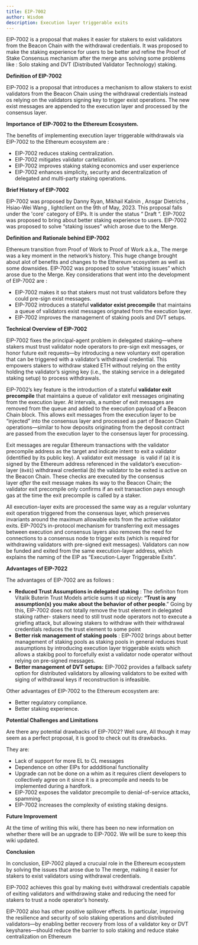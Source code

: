 ```yaml
---
title: EIP-7002
author: Wisdom
description: Execution layer triggerable exits
---
```


EIP-7002 is  a proposal that makes it easier for stakers to exist validators from the Beacon Chain with the withdrawal credentials.  It was proposed to make the staking experience for users to be better and refine the Proof of Stake Consensus mechanism after the merge ans solving some problems like : Solo staking and DVT (Distributed Validator Technology) staking.

**Definition of EIP-7002**

EIP-7002 is a proposal that introduces a mechanism to allow stakers to exist validators from the Beacon Chain using the withdrawal credentials instead os relying on the validators signing key to trigger exist operations. The new exist messages are appended to the execution layer and processed by the consensus layer.

 

**Importance of EIP-7002 to the Ethereum Ecosystem.**

The benefits of implementing execution layer triggerable withdrawals via EIP-7002 to the Ethereum ecosystem are : 

- EIP-7002 reduces staking centralization.
- EIP-7002 mitigates validator cartelization.
- EIP-7002 improves staking staking economics and user experience
- EIP-7002 enhances simplicity, security and decentralization of delegated and multi-party staking operations.

**Brief History of EIP-7002**

EIP-7002 was proposed by Danny Ryan,  Mikhail Kalinin ,  Ansgar Dietrichs , Hsiao-Wei Wang , lightclient on the 9th of May, 2023.  This proposal falls under the 'core' category of EIPs. It is under the status “ Draft “. EIP-7002 was proposed to bring about better staking experience to users. EIP-7002 was proposed to solve “staking issues” which arose due to the Merge.

**Definition and Rationale behind EIP-7002**

Ethereum transition from Proof of Work to Proof of Work a.k.a., The merge was a key moment in the network’s history. This huge change brought about alot of benefits and changes to the Ethereum ecosystem as well as some downsides. EIP-7002 was proposed to solve “staking issues” which arose due to the Merge.  Key considerations that went into the development of EIP-7002 are :

- EIP-7002 makes it so that stakers must not trust validators before they could pre-sign exist messages.
- EIP-7002 introduces a stateful **validator exist precompile** that maintains a queue of validators exist messages orignated from the execution layer.
- EIP-7002 improves the management of staking pools and DVT setups.

**Technical Overview of EIP-7002**

EIP-7002 fixes the principal-agent problem in delegated staking—where stakers must trust validator node operators to pre-sign exit messages, or honor future exit requests—by introducing a new voluntary exit operation that can be triggered with a validator’s withdrawal credential. This empowers stakers to withdraw staked ETH without relying on the entity holding the validator’s signing key (i.e., the staking service in a delegated staking setup) to process withdrawals.

EIP-7002’s key feature is the introduction of a stateful **validator exit precompile** that maintains a queue of validator exit messages originating from the execution layer. At intervals, a number of exit messages are removed from the queue and added to the execution payload of a Beacon Chain block. This allows exit messages from the execution layer to be “injected” into the consensus layer and processed as part of Beacon Chain operations—similar to how deposits originating from the deposit contract are passed from the execution layer to the consensus layer for processing.

Exit messages are regular Ethereum transactions with the validator precompile address as the target and indicate intent to exit a validator (identified by its public key). A validator exit message   is valid if (a) it is signed by the Ethereum address referenced in the validator’s execution-layer (`0x01`) withdrawal credential (b) the validator to be exited is active on the Beacon Chain. These checks are executed by the consensus layer *after* the exit message makes its way to the Beacon Chain; the validator exit precompile only confirms if an exit transaction pays enough gas at the time the exit precompile is called by a staker.

All execution-layer exits are processed the same way as a regular voluntary exit operation triggered from the consensus layer, which preserves invariants around the maximum allowable exits from the active validator exits. EIP-7002’s in-protocol mechanism for transferring exit messages between execution and consensus layers also removes the need for connections to a consensus node to trigger exits (which is required for withdrawing validators with pre-signed exit messages). Validators can now be funded and exited from the same execution-layer address, which explains the naming of the EIP as “Execution-Layer Triggerable Exits”.

**Advantages of EIP-7022**

The advantages of EIP-7002 are as follows :

- **Reduced Trust Assumptions in delegated staking** :  The definiton from Vitalik Buterin Trust Models article sums it up nicely:  **“Trust is any assumption(s) you make about the behavior of other people**.” Going by this, EIP-7002 does not totally remove the trust element in delegated staking rather- stakers need to still trust node operators not to execute a griefing attack, but allowing stakers to withdraw with their withdrawal credentials reduces the trust element to some point
- **Better risk management of staking pools** : EIP-7002 brings about better management of staking pools as staking pools in general reduces trust assumptions by introducing execution layer triggerable exists which allows a stakibg pool to forcefully exist a validator node operator without relying on pre-signed messages.
- **Better management of DVT setups:** EIP-7002 provides a fallback safety option for distributed validators by allowing validators to be exited with siging  of withdrawal keys if reconstruction is infeasible.

Other advantages of EIP-7002 to the Ethereum ecosystem are:

- Better regulatory compliance.
- Better staking experience.

**Potential Challenges and Limitations**

Are there any potential drawbacks of EIP-7002? Well sure, All though it may seem as a perfect proposal, it is good to check out its drawbacks.

They are:

- Lack of support for more EL to CL messages
- Dependence on other EIPs for addditional functionality
- Upgrade can not be done on a whim as it requires client developers to collectively agree on it since it is a precompile and needs to be implemented during a hardfork.
- EIP-7002 exposes the validator precompile to denial-of-service attacks, spamming.
- EIP-7002 increases the complexity of existing staking designs.

**Future Improvement**

At the time of writing this wiki, there has been no new information on whether there will be an upgrade to EIP-7002. We will be sure to keep this wiki updated.

**Conclusion** 

In conclusion, EIP-7002 played a crucuial role in the Ethereum ecosystem by solving the issues that arose due to The merge, making it easier for stakers to exist validators using withdrawal credentials. 

EIP-7002 achieves this goal by making `0x01` withdrawal credentials capable of exiting validators and withdrawing stake and reducing the need for stakers to trust a node operator’s honesty.

EIP-7002 also has other  positive spillover effects. In particular, improving the resilience and security of solo staking operations and distributed validators—by enabling better recovery from loss of a validator key or DVT keyshares—should reduce the barrier to solo staking and reduce stake centralization on Ethereum